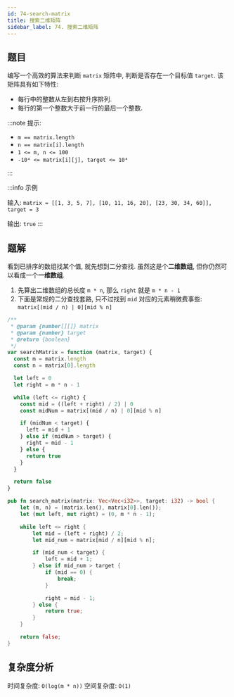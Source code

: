 ```yaml
---
id: 74-search-matrix
title: 搜索二维矩阵
sidebar_label: 74. 搜索二维矩阵
---
```


## 题目

编写一个高效的算法来判断 `matrix` 矩阵中, 判断是否存在一个目标值 `target`. 该矩阵具有如下特性:

- 每行中的整数从左到右按升序排列.
- 每行的第一个整数大于前一行的最后一个整数.

:::note 提示:

- `m == matrix.length`
- `n == matrix[i].length`
- `1 <= m, n <= 100`
- `-10⁴ <= matrix[i][j], target <= 10⁴`

:::

:::info 示例

输入: `matrix = [[1, 3, 5, 7], [10, 11, 16, 20], [23, 30, 34, 60]], target = 3`

输出: `true`
:::

## 题解

看到已排序的数组找某个值, 就先想到二分查找. 虽然这是个**二维数组**, 但你仍然可以看成一个**一维数组**.

1. 先算出二维数组的总长度 `m * n`, 那么 `right` 就是 `m * n - 1`
2. 下面是常规的二分查找套路, 只不过找到 `mid` 对应的元素稍微费事些: `matrix[(mid / n) | 0][mid % n]`


<Tabs>
  <TabItem value="JavaScript" label="JavaScript" default>

```ts
/**
 * @param {number[][]} matrix
 * @param {number} target
 * @return {boolean}
 */
var searchMatrix = function (matrix, target) {
  const m = matrix.length
  const n = matrix[0].length

  let left = 0
  let right = m * n - 1

  while (left <= right) {
    const mid = ((left + right) / 2) | 0
    const midNum = matrix[(mid / n) | 0][mid % n]

    if (midNum < target) {
      left = mid + 1
    } else if (midNum > target) {
      right = mid - 1
    } else {
      return true
    }
  }

  return false
}
```

</TabItem>
<TabItem value="Rust" label="Rust">

```rust
pub fn search_matrix(matrix: Vec<Vec<i32>>, target: i32) -> bool {
    let (m, n) = (matrix.len(), matrix[0].len());
    let (mut left, mut right) = (0, m * n - 1);

    while left <= right {
        let mid = (left + right) / 2;
        let mid_num = matrix[mid / n][mid % n];

        if (mid_num < target) {
            left = mid + 1;
        } else if mid_num > target {
            if (mid == 0) {
                break;
            }

            right = mid - 1;
        } else {
            return true;
        }
    }

    return false;
}
```

</TabItem>
</Tabs>

## 复杂度分析

时间复杂度: `O(log(m * n))`
空间复杂度: `O(1)`
